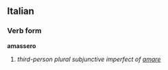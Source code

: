 ==Italian==
===Verb form===
'''amassero'''

# ''third-person plural subjunctive imperfect of [[amare]]''